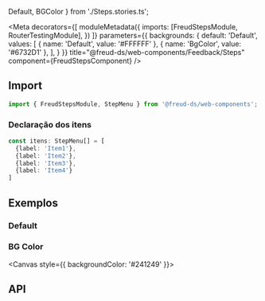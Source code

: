  Default,
  BGColor
} from './Steps.stories.ts';

<Meta
  decorators={[
    moduleMetadata({
      imports: [FreudStepsModule, RouterTestingModule],
    })
  ]}
  parameters={{
    backgrounds: {
      default: 'Default',
      values: [
        { name: 'Default', value: '#FFFFFF' },
        { name: 'BgColor', value: '#6732D1' },
      ],
    }
  }}
title="@freud-ds/web-components/Feedback/Steps" component={FreudStepsComponent} />

<FreudHeaderComponent
  title="Steps"
  description="Componentes de etapas é um indicador para as etapas em um fluxo de trabalho."
/>

## <a id="importing"></a>Import

```ts
import { FreudStepsModule, StepMenu } from '@freud-ds/web-components';
```

### Declaração dos itens
```ts
const itens: StepMenu[] = [
  {label: 'Item1'},
  {label: 'Item2'},
  {label: 'Item3'},
  {label: 'Item4'}
]
```

## <a id="exemplos"></a>Exemplos

### Default
<Canvas>
  <Story story={Default}/>
</Canvas>

### BG Color
<Canvas style={{ backgroundColor: '#241249' }}>
  <Story story={BGColor}/>
</Canvas>

## <a id="api"></a>API

<ArgsTable of={FreudStepsComponent} />
